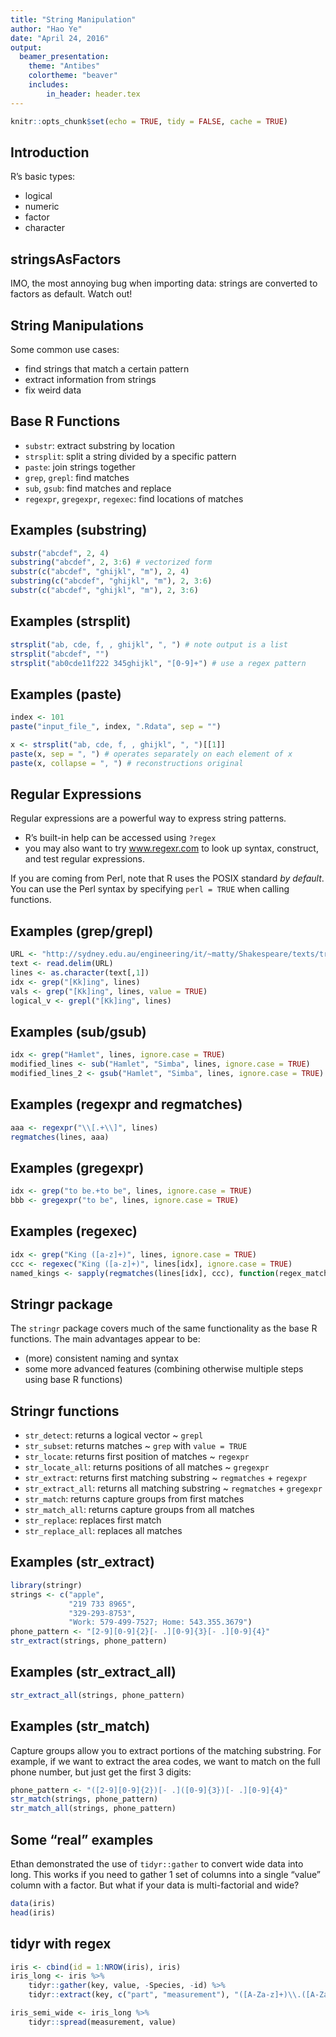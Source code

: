 ```yaml
---
title: "String Manipulation"
author: "Hao Ye"
date: "April 24, 2016"
output:
  beamer_presentation:
    theme: "Antibes"
    colortheme: "beaver"
    includes:
        in_header: header.tex
---
```


```r
knitr::opts_chunk$set(echo = TRUE, tidy = FALSE, cache = TRUE)
```

## Introduction

R's basic types:

- logical
- numeric
- factor
- character

## stringsAsFactors

IMO, the most annoying bug when importing data: strings are converted to factors as default.
Watch out!

## String Manipulations

Some common use cases:

- find strings that match a certain pattern
- extract information from strings
- fix weird data

## Base R Functions

- `substr`: extract substring by location
- `strsplit`: split a string divided by a specific pattern
- `paste`: join strings together
- `grep`, `grepl`: find matches
- `sub`, `gsub`: find matches and replace
- `regexpr`, `gregexpr`, `regexec`: find locations of matches

## Examples (substring)

```r
substr("abcdef", 2, 4)
substring("abcdef", 2, 3:6) # vectorized form
substr(c("abcdef", "ghijkl", "m"), 2, 4)
substring(c("abcdef", "ghijkl", "m"), 2, 3:6)
substr(c("abcdef", "ghijkl", "m"), 2, 3:6)
```

## Examples (strsplit)

```r
strsplit("ab, cde, f, , ghijkl", ", ") # note output is a list
strsplit("abcdef", "")
strsplit("ab0cde11f222 345ghijkl", "[0-9]+") # use a regex pattern
```

## Examples (paste)

```r
index <- 101
paste("input_file_", index, ".Rdata", sep = "")

x <- strsplit("ab, cde, f, , ghijkl", ", ")[[1]]
paste(x, sep = ", ") # operates separately on each element of x
paste(x, collapse = ", ") # reconstructions original
```

## Regular Expressions

Regular expressions are a powerful way to express string patterns.

- R's built-in help can be accessed using `?regex`
- you may also want to try [www.regexr.com](www.regexr.com) to look up syntax, construct, and test regular expressions.

If you are coming from Perl, note that R uses the POSIX standard *by default*. You can use the Perl syntax by specifying `perl = TRUE` when calling functions.

## Examples (grep/grepl)

```r
URL <- "http://sydney.edu.au/engineering/it/~matty/Shakespeare/texts/tragedies/hamlet"
text <- read.delim(URL)
lines <- as.character(text[,1])
idx <- grep("[Kk]ing", lines)
vals <- grep("[Kk]ing", lines, value = TRUE)
logical_v <- grepl("[Kk]ing", lines)
```

## Examples (sub/gsub)

```r
idx <- grep("Hamlet", lines, ignore.case = TRUE)
modified_lines <- sub("Hamlet", "Simba", lines, ignore.case = TRUE)
modified_lines_2 <- gsub("Hamlet", "Simba", lines, ignore.case = TRUE)
```

## Examples (regexpr and regmatches)

```r
aaa <- regexpr("\\[.+\\]", lines)
regmatches(lines, aaa)
```

## Examples (gregexpr)

```r
idx <- grep("to be.+to be", lines, ignore.case = TRUE)
bbb <- gregexpr("to be", lines, ignore.case = TRUE)
```

## Examples (regexec)

```r
idx <- grep("King ([a-z]+)", lines, ignore.case = TRUE)
ccc <- regexec("King ([a-z]+)", lines[idx], ignore.case = TRUE)
named_kings <- sapply(regmatches(lines[idx], ccc), function(regex_match) regex_match[2])
```

## Stringr package

The `stringr` package covers much of the same functionality as the base R functions. The main advantages appear to be:

- (more) consistent naming and syntax
- some more advanced features (combining otherwise multiple steps using base R functions)

## Stringr functions

- `str_detect`: returns a logical vector ~ `grepl` 
- `str_subset`: returns matches ~ `grep` with `value = TRUE`
- `str_locate`: returns first position of matches ~ `regexpr`
- `str_locate_all`: returns positions of all matches ~ `gregexpr`
- `str_extract`: returns first matching substring ~ `regmatches` + `regexpr`
- `str_extract_all`: returns all matching substring ~ `regmatches` + `gregexpr`
- `str_match`: returns capture groups from first matches
- `str_match_all`: returns capture groups from all matches
- `str_replace`: replaces first match
- `str_replace_all`: replaces all matches

## Examples (str_extract)

```r
library(stringr)
strings <- c("apple", 
             "219 733 8965", 
             "329-293-8753", 
             "Work: 579-499-7527; Home: 543.355.3679")
phone_pattern <- "[2-9][0-9]{2}[- .][0-9]{3}[- .][0-9]{4}"
str_extract(strings, phone_pattern)
```

## Examples (str_extract_all)

```r
str_extract_all(strings, phone_pattern)
```

## Examples (str_match)

Capture groups allow you to extract portions of the matching substring. For example, if we want to extract the area codes, we want to match on the full phone number, but just get the first 3 digits:

```r
phone_pattern <- "([2-9][0-9]{2})[- .]([0-9]{3})[- .][0-9]{4}"
str_match(strings, phone_pattern)
str_match_all(strings, phone_pattern)
```

## Some "real" examples

Ethan demonstrated the use of `tidyr::gather` to convert wide data into long. This works if you need to gather 1 set of columns into a single "value" column with a factor. But what if your data is multi-factorial and wide?

```r
data(iris)
head(iris)
```

## tidyr with regex

```r
iris <- cbind(id = 1:NROW(iris), iris)
iris_long <- iris %>% 
    tidyr::gather(key, value, -Species, -id) %>%
    tidyr::extract(key, c("part", "measurement"), "([A-Za-z]+)\\.([A-Za-z]+)")

iris_semi_wide <- iris_long %>%
    tidyr::spread(measurement, value)
```

